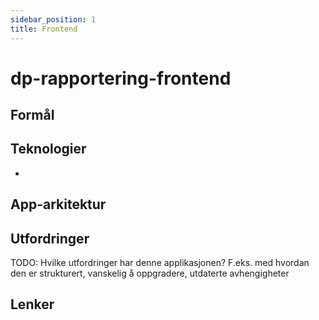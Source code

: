 ```yaml
---
sidebar_position: 1
title: Frontend
---
```


# dp-rapportering-frontend

## Formål

## Teknologier

-

## App-arkitektur

## Utfordringer

TODO: Hvilke utfordringer har denne applikasjonen? F.eks. med hvordan den er strukturert, vanskelig å oppgradere, utdaterte avhengigheter

## Lenker
